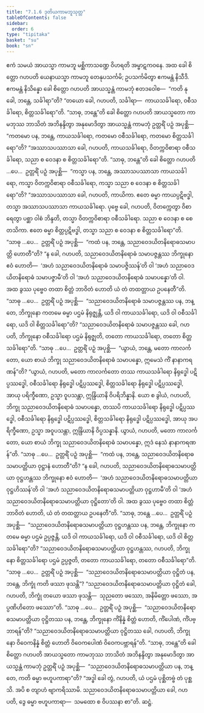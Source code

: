 ```yaml
---
title: "7.1.6 ဒုတိယကာမဘူသုတ္တ"
tableOfContents: false
sidebar:
  order: 6
type: "tipitaka"
basket: "su"
book: "sn"
---
```



<DynamicBreadcrumb />

<Division number="348" book="sn" e="ch" v="18" p="330">

<Paragraph number="1508" book="sn">
ဧကံ သမယံ အာယသ္မာ ကာမဘူ မစ္ဆိကာသဏ္ဍေ ဝိဟရတိ အမ္ဗာဋကဝနေ. အထ ခေါ စိတ္တော ဂဟပတိ ယေနာယသ္မာ ကာမဘူ တေနုပသင်္ကမိ; ဥပသင်္ကမိတွာ ဧကမန္တံ နိသီဒိ. ဧကမန္တံ နိသိန္နော ခေါ စိတ္တော ဂဟပတိ အာယသ္မန္တံ ကာမဘုံ ဧတဒဝေါစ—  “ကတိ နု ခေါ, ဘန္တေ, သင်္ခါရာ”တိ? “တယော ခေါ, ဂဟပတိ, သင်္ခါရာ—  ကာယသင်္ခါရော, ဝစီသင်္ခါရော, စိတ္တသင်္ခါရော”တိ. “သာဓု, ဘန္တေ”တိ ခေါ စိတ္တော ဂဟပတိ အာယသ္မတော ကာမဘုဿ ဘာသိတံ အဘိနန္ဒိတွာ အနုမောဒိတွာ အာယသ္မန္တံ ကာမဘုံ ဥတ္တရိံ ပဉှံ အပုစ္ဆိ—  “ကတမော ပန, ဘန္တေ, ကာယသင်္ခါရော, ကတမော ဝစီသင်္ခါရော, ကတမော စိတ္တသင်္ခါရော”တိ? “အဿာသပဿာသာ ခေါ, ဂဟပတိ, ကာယသင်္ခါရော, ဝိတက္ကဝိစာရာ ဝစီသင်္ခါရော, သညာ စ ဝေဒနာ စ စိတ္တသင်္ခါရော”တိ.
</Paragraph>

<Paragraph number="1509" book="sn">
“သာဓု, ဘန္တေ”တိ ခေါ စိတ္တော ဂဟပတိ …ပေ…  ဥတ္တရိံ ပဉှံ အပုစ္ဆိ—  “ကသ္မာ ပန, ဘန္တေ, အဿာသပဿာသာ ကာယသင်္ခါရော, ကသ္မာ ဝိတက္ကဝိစာရာ ဝစီသင်္ခါရော, ကသ္မာ သညာ စ ဝေဒနာ စ စိတ္တသင်္ခါရော”တိ? “အဿာသပဿာသာ ခေါ, ဂဟပတိ, ကာယိကာ. ဧတေ ဓမ္မာ ကာယပ္ပဋိဗဒ္ဓါ, တသ္မာ အဿာသပဿာသာ ကာယသင်္ခါရော. ပုဗ္ဗေ ခေါ, ဂဟပတိ, ဝိတက္ကေတွာ ဝိစာရေတွာ ပစ္ဆာ ဝါစံ ဘိန္ဒတိ, တသ္မာ ဝိတက္ကဝိစာရာ ဝစီသင်္ခါရော. သညာ စ ဝေဒနာ စ စေတသိကာ. ဧတေ ဓမ္မာ စိတ္တပ္ပဋိဗဒ္ဓါ, တသ္မာ သညာ စ ဝေဒနာ စ စိတ္တသင်္ခါရော”တိ.
</Paragraph>

<Paragraph number="1510" book="sn">
“သာဓု …ပေ…  ဥတ္တရိံ ပဉှံ အပုစ္ဆိ—  “ကထံ ပန, ဘန္တေ, သညာဝေဒယိတနိရောဓသမာပတ္တိ ဟောတီ”တိ? “န ခေါ, ဂဟပတိ, သညာဝေဒယိတနိရောဓံ သမာပဇ္ဇန္တဿ ဘိက္ခုနော ဧဝံ ဟောတိ—  ‘အဟံ သညာဝေဒယိတနိရောဓံ သမာပဇ္ဇိဿန်’တိ ဝါ ‘အဟံ သညာဝေဒယိတနိရောဓံ သမာပဇ္ဇာမီ’တိ ဝါ ‘အဟံ သညာဝေဒယိတနိရောဓံ သမာပန္နော’တိ ဝါ. အထ ခွဿ ပုဗ္ဗေဝ တထာ စိတ္တံ ဘာဝိတံ ဟောတိ ယံ တံ တထတ္တာယ ဥပနေတီ”တိ.
</Paragraph>

<Paragraph number="1511" book="sn">
“သာဓု …ပေ…  ဥတ္တရိံ ပဉှံ အပုစ္ဆိ—  “သညာဝေဒယိတနိရောဓံ သမာပဇ္ဇန္တဿ ပန, ဘန္တေ, ဘိက္ခုနော ကတမေ ဓမ္မာ ပဌမံ နိရုဇ္ဈန္တိ, ယဒိ ဝါ ကာယသင်္ခါရော, ယဒိ ဝါ ဝစီသင်္ခါရော, ယဒိ ဝါ စိတ္တသင်္ခါရော”တိ? “သညာဝေဒယိတနိရောဓံ သမာပဇ္ဇန္တဿ ခေါ, ဂဟပတိ, ဘိက္ခုနော ဝစီသင်္ခါရော ပဌမံ နိရုဇ္ဈတိ, တတော ကာယသင်္ခါရော, တတော စိတ္တသင်္ခါရော”တိ.
</Paragraph>

<Paragraph number="1512" book="sn">
“သာဓု …ပေ…  ဥတ္တရိံ ပဉှံ အပုစ္ဆိ—  “ယွာယံ, ဘန္တေ, မတော ကာလင်္ကတော, ယော စာယံ ဘိက္ခု သညာဝေဒယိတနိရောဓံ သမာပန္နော, ဣမေသံ ကိံ နာနာကရဏန်”တိ? “ယွာယံ, ဂဟပတိ, မတော ကာလင်္ကတော တဿ ကာယသင်္ခါရော နိရုဒ္ဓေါ ပဋိပ္ပဿဒ္ဓေါ, ဝစီသင်္ခါရော နိရုဒ္ဓေါ ပဋိပ္ပဿဒ္ဓေါ, စိတ္တသင်္ခါရော နိရုဒ္ဓေါ ပဋိပ္ပဿဒ္ဓေါ, အာယု ပရိက္ခီဏော, ဥသ္မာ ဝူပသန္တာ, ဣန္ဒြိယာနိ ဝိပရိဘိန္နာနိ. ယော စ ခွါယံ, ဂဟပတိ, ဘိက္ခု သညာဝေဒယိတနိရောဓံ သမာပန္နော, တဿပိ ကာယသင်္ခါရော နိရုဒ္ဓေါ ပဋိပ္ပဿဒ္ဓေါ, ဝစီသင်္ခါရော နိရုဒ္ဓေါ ပဋိပ္ပဿဒ္ဓေါ, စိတ္တသင်္ခါရော နိရုဒ္ဓေါ ပဋိပ္ပဿဒ္ဓေါ, အာယု အပရိက္ခီဏော, ဥသ္မာ အဝူပသန္တာ, ဣန္ဒြိယာနိ ဝိပ္ပသန္နာနိ. ယွာယံ, ဂဟပတိ, မတော ကာလင်္ကတော, ယော စာယံ ဘိက္ခု သညာဝေဒယိတနိရောဓံ သမာပန္နော, ဣဒံ နေသံ နာနာကရဏန်”တိ.
</Paragraph>

<Paragraph number="1513" book="sn">
“သာဓု …ပေ…  ဥတ္တရိံ ပဉှံ အပုစ္ဆိ—  “ကထံ ပန, ဘန္တေ, သညာဝေဒယိတနိရောဓသမာပတ္တိယာ ဝုဋ္ဌာနံ ဟောတီ”တိ? “န ခေါ, ဂဟပတိ, သညာဝေဒယိတနိရောဓသမာပတ္တိယာ ဝုဋ္ဌဟန္တဿ ဘိက္ခုနော ဧဝံ ဟောတိ—  ‘အဟံ သညာဝေဒယိတနိရောဓသမာပတ္တိယာ ဝုဋ္ဌဟိဿန်’တိ ဝါ ‘အဟံ သညာဝေဒယိတနိရောဓသမာပတ္တိယာ ဝုဋ္ဌဟာမီ’တိ ဝါ ‘အဟံ သညာဝေဒယိတနိရောဓသမာပတ္တိယာ ဝုဋ္ဌိတော’တိ ဝါ. အထ ခွဿ ပုဗ္ဗေဝ တထာ စိတ္တံ ဘာဝိတံ ဟောတိ, ယံ တံ တထတ္တာယ ဥပနေတီ”တိ.
</Paragraph>

<Paragraph number="1514" book="sn">
“သာဓု, ဘန္တေ …ပေ…  ဥတ္တရိံ ပဉှံ အပုစ္ဆိ—  “သညာဝေဒယိတနိရောဓသမာပတ္တိယာ ဝုဋ္ဌဟန္တဿ ပန, ဘန္တေ, ဘိက္ခုနော ကတမေ ဓမ္မာ ပဌမံ ဥပ္ပဇ္ဇန္တိ, ယဒိ ဝါ ကာယသင်္ခါရော, ယဒိ ဝါ ဝစီသင်္ခါရော, ယဒိ ဝါ စိတ္တသင်္ခါရော”တိ? “သညာဝေဒယိတနိရောဓသမာပတ္တိယာ ဝုဋ္ဌဟန္တဿ, ဂဟပတိ, ဘိက္ခုနော စိတ္တသင်္ခါရော ပဌမံ ဥပ္ပဇ္ဇတိ, တတော ကာယသင်္ခါရော, တတော ဝစီသင်္ခါရော”တိ.
</Paragraph>

<Paragraph number="1515" book="sn">
“သာဓု …ပေ…  ဥတ္တရိံ ပဉှံ အပုစ္ဆိ—  “သညာဝေဒယိတနိရောဓသမာပတ္တိယာ ဝုဋ္ဌိတံ ပန, ဘန္တေ, ဘိက္ခုံ ကတိ ဖဿာ ဖုသန္တိ”? “သညာဝေဒယိတနိရောဓသမာပတ္တိယာ ဝုဋ္ဌိတံ ခေါ, ဂဟပတိ, ဘိက္ခုံ တယော ဖဿာ ဖုသန္တိ—  သုညတော ဖဿော, အနိမိတ္တော ဖဿော, အပ္ပဏိဟိတော ဖဿော”တိ.
</Paragraph>

<Paragraph number="1516" book="sn">
“သာဓု …ပေ…  ဥတ္တရိံ ပဉှံ အပုစ္ဆိ—  “သညာဝေဒယိတနိရောဓသမာပတ္တိယာ ဝုဋ္ဌိတဿ ပန, ဘန္တေ, ဘိက္ခုနော ကိံနိန္နံ စိတ္တံ ဟောတိ, ကိံပေါဏံ, ကိံပဗ္ဘာရန်”တိ? “သညာဝေဒယိတနိရောဓသမာပတ္တိယာ ဝုဋ္ဌိတဿ ခေါ, ဂဟပတိ, ဘိက္ခုနော ဝိဝေကနိန္နံ စိတ္တံ ဟောတိ ဝိဝေကပေါဏံ ဝိဝေကပဗ္ဘာရန်”တိ.
</Paragraph>

<Paragraph number="1517" book="sn">
“သာဓု, ဘန္တေ”တိ ခေါ စိတ္တော ဂဟပတိ အာယသ္မတော ကာမဘုဿ ဘာသိတံ အဘိနန္ဒိတွာ အနုမောဒိတွာ အာယသ္မန္တံ ကာမဘုံ ဥတ္တရိံ ပဉှံ အပုစ္ဆိ—  “သညာဝေဒယိတနိရောဓသမာပတ္တိယာ ပန, ဘန္တေ, ကတိ ဓမ္မာ ဗဟူပကာရာ”တိ? “အဒ္ဓါ ခေါ တွံ, ဂဟပတိ, ယံ ပဌမံ ပုစ္ဆိတဗ္ဗံ တံ ပုစ္ဆသိ. အပိ စ တျာဟံ ဗျာကရိဿာမိ. သညာဝေဒယိတနိရောဓသမာပတ္တိယာ ခေါ, ဂဟပတိ, ဒွေ ဓမ္မာ ဗဟူပကာရာ—  သမထော စ ဝိပဿနာ စာ”တိ.

</Paragraph>
</Division>

<Paragraph number="1518" type="center" book="sn">
ဆဋ္ဌံ.
</Paragraph>